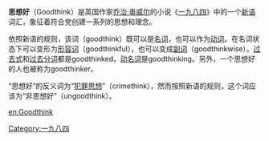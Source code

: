 '''思想好'''（Goodthink）是英国作家[[乔治·奥威尔|乔治·奥威尔]]的小说《[[一九八四|一九八四]]》中的一个[[新語_(一九八四)|新语]]词汇，象征着符合党创建一系列的思想和理念。

依照新语的规则，该词（goodthink）既可以是[[名词|名词]]，也可以作为[[动词|动词]]。在名词状态下可以变形为[[形容词|形容词]]（goodthinkful），也可以变成[[副词|副词]]（goodthinkwise）。[[过去式|过去式]]和[[过去分词|过去分词]]都是goodthinked，[[动名词|动名词]]是goodthinking。另外，一个思想好的人也被称为goodthinker。

“思想好”的反义词为“[[犯罪思想|犯罪思想]]”（crimethink），然而按照新语的规则，这个词应该为“非思想好”（ungoodthink）。

{{一九八四}}

[[Category:一九八四|Category:一九八四]]

[[en:Goodthink|en:Goodthink]]